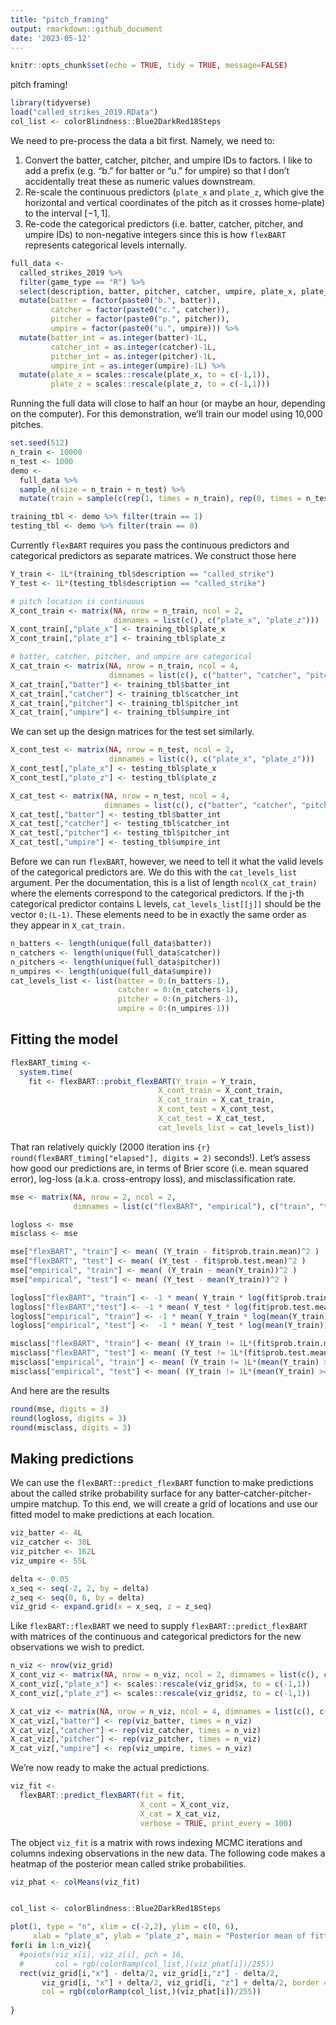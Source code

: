 ```yaml
---
title: "pitch_framing"
output: rmarkdown::github_document
date: '2023-05-12'
---
```


```r
knitr::opts_chunk$set(echo = TRUE, tidy = TRUE, message=FALSE)
```

pitch framing!

```r
library(tidyverse)
load("called_strikes_2019.RData")
col_list <- colorBlindness::Blue2DarkRed18Steps
```

We need to pre-process the data a bit first.
Namely, we need to:

1. Convert the batter, catcher, pitcher, and umpire IDs to factors. I like to add a prefix (e.g. "b." for batter or "u." for umpire) so that I don't accidentally treat these as numeric values downstream.
2. Re-scale the continuous predictors (`plate_x` and `plate_z`, which give the horizontal and vertical coordinates of the pitch as it crosses home-plate) to the interval $[-1,1].$
3. Re-code the categorical predictors (i.e. batter, catcher, pitcher, and umpire IDs) to non-negative integers since this is how `flexBART` represents categorical levels internally. 

```r
full_data <-
  called_strikes_2019 %>%
  filter(game_type == "R") %>% 
  select(description, batter, pitcher, catcher, umpire, plate_x, plate_z) %>%
  mutate(batter = factor(paste0("b.", batter)),
         catcher = factor(paste0("c.", catcher)),
         pitcher = factor(paste0("p.", pitcher)),
         umpire = factor(paste0("u.", umpire))) %>%
  mutate(batter_int = as.integer(batter)-1L,
         catcher_int = as.integer(catcher)-1L,
         pitcher_int = as.integer(pitcher)-1L,
         umpire_int = as.integer(umpire)-1L) %>%
  mutate(plate_x = scales::rescale(plate_x, to = c(-1,1)),
         plate_z = scales::rescale(plate_z, to = c(-1,1)))
```

Running the full data will close to half an hour (or maybe an hour, depending on the computer).
For this demonstration, we'll train our model using 10,000 pitches.
```r
set.seed(512)
n_train <- 10000
n_test <- 1000
demo <- 
  full_data %>%
  sample_n(size = n_train + n_test) %>%
  mutate(train = sample(c(rep(1, times = n_train), rep(0, times = n_test))))

training_tbl <- demo %>% filter(train == 1)
testing_tbl <- demo %>% filter(train == 0)
```


Currently `flexBART` requires you pass the continuous predictors and categorical predictors as separate matrices.
We construct those here
```r
Y_train <- 1L*(training_tbl$description == "called_strike")
Y_test <- 1L*(testing_tbl$description == "called_strike")

# pitch location is continuous
X_cont_train <- matrix(NA, nrow = n_train, ncol = 2, 
                       dimnames = list(c(), c("plate_x", "plate_z"))) 
X_cont_train[,"plate_x"] <- training_tbl$plate_x
X_cont_train[,"plate_z"] <- training_tbl$plate_z

# batter, catcher, pitcher, and umpire are categorical
X_cat_train <- matrix(NA, nrow = n_train, ncol = 4,
                      dimnames = list(c(), c("batter", "catcher", "pitcher", "umpire")))
X_cat_train[,"batter"] <- training_tbl$batter_int
X_cat_train[,"catcher"] <- training_tbl$catcher_int
X_cat_train[,"pitcher"] <- training_tbl$pitcher_int
X_cat_train[,"umpire"] <- training_tbl$umpire_int
```


We can set up the design matrices for the test set similarly.
```r
X_cont_test <- matrix(NA, nrow = n_test, ncol = 2, 
                      dimnames = list(c(), c("plate_x", "plate_z"))) 
X_cont_test[,"plate_x"] <- testing_tbl$plate_x
X_cont_test[,"plate_z"] <- testing_tbl$plate_z

X_cat_test <- matrix(NA, nrow = n_test, ncol = 4,
                     dimnames = list(c(), c("batter", "catcher", "pitcher", "umpire")))
X_cat_test[,"batter"] <- testing_tbl$batter_int
X_cat_test[,"catcher"] <- testing_tbl$catcher_int
X_cat_test[,"pitcher"] <- testing_tbl$pitcher_int
X_cat_test[,"umpire"] <- testing_tbl$umpire_int
```

Before we can run `flexBART`, however, we need to tell it what the valid levels of the categorical predictors are.
We do this with the `cat_levels_list` argument.
Per the documentation, this is a list of length `ncol(X_cat_train)` where the elements correspond to the categorical predictors. 
If the j-th categorical predictor contains L levels, `cat_levels_list[[j]]` should be the vector `0:(L-1)`.
These elements need to be in exactly the same order as they appear in `X_cat_train.`


```r
n_batters <- length(unique(full_data$batter))
n_catchers <- length(unique(full_data$catcher))
n_pitchers <- length(unique(full_data$pitcher))
n_umpires <- length(unique(full_data$umpire))
cat_levels_list <- list(batter = 0:(n_batters-1),
                        catcher = 0:(n_catchers-1),
                        pitcher = 0:(n_pitchers-1),
                        umpire = 0:(n_umpires-1))
```


## Fitting the model

```r
flexBART_timing <-
  system.time(
    fit <- flexBART::probit_flexBART(Y_train = Y_train,
                                 X_cont_train = X_cont_train,
                                 X_cat_train = X_cat_train,
                                 X_cont_test = X_cont_test,
                                 X_cat_test = X_cat_test,
                                 cat_levels_list = cat_levels_list))
```


That ran relatively quickly (2000 iteration ins `{r} round(flexBART_timing["elapsed"], digits = 2)` seconds!).
Let's assess how good our predictions are, in terms of Brier score (i.e. mean squared error), log-loss (a.k.a. cross-entropy loss), and misclassification rate.

```r
mse <- matrix(NA, nrow = 2, ncol = 2, 
              dimnames = list(c("flexBART", "empirical"), c("train", "test")))

logloss <- mse
misclass <- mse

mse["flexBART", "train"] <- mean( (Y_train - fit$prob.train.mean)^2 )
mse["flexBART", "test"] <- mean( (Y_test - fit$prob.test.mean)^2 )
mse["empirical", "train"] <- mean( (Y_train - mean(Y_train))^2 )
mse["empirical", "test"] <- mean( (Y_test - mean(Y_train))^2 )

logloss["flexBART", "train"] <- -1 * mean( Y_train * log(fit$prob.train.mean) + (1 - Y_train) * log(1.0 - fit$prob.train.mean))
logloss["flexBART","test"] <- -1 * mean( Y_test * log(fit$prob.test.mean) + (1 - Y_test) * log(1.0 - fit$prob.test.mean))
logloss["empirical", "train"] <- -1 * mean( Y_train * log(mean(Y_train)) + (1 - Y_train) * log(1.0 - mean(Y_train)))
logloss["empirical", "test"] <-  -1 * mean( Y_test * log(mean(Y_train)) + (1 - Y_test) * log(1.0 - mean(Y_train)))

misclass["flexBART", "train"] <- mean( (Y_train != 1L*(fit$prob.train.mean >= 0.5)))
misclass["flexBART", "test"] <- mean( (Y_test != 1L*(fit$prob.test.mean >= 0.5)))
misclass["empirical", "train"] <- mean( (Y_train != 1L*(mean(Y_train) >= 0.5)))
misclass["empirical", "test"] <- mean( (Y_train != 1L*(mean(Y_train) >= 0.5)))

```

And here are the results
```r
round(mse, digits = 3)
round(logloss, digits = 3)
round(misclass, digits = 3)
```

## Making predictions

We can use the `flexBART::predict_flexBART` function to make predictions about the called strike probability surface for any batter-catcher-pitcher-umpire matchup.
To this end, we will create a grid of locations and use our fitted model to make predictions at each location.

```r
viz_batter <- 4L
viz_catcher <- 30L
viz_pitcher <- 162L
viz_umpire <- 55L

delta <- 0.05
x_seq <- seq(-2, 2, by = delta)
z_seq <- seq(0, 6, by = delta)
viz_grid <- expand.grid(x = x_seq, z = z_seq)
```



Like `flexBART::flexBART` we need to supply `flexBART::predict_flexBART` with matrices of the continuous and categorical predictors for the new observations we wish to predict.

```r
n_viz <- nrow(viz_grid)
X_cont_viz <- matrix(NA, nrow = n_viz, ncol = 2, dimnames = list(c(), c("plate_x", "plate_z")))
X_cont_viz[,"plate_x"] <- scales::rescale(viz_grid$x, to = c(-1,1))
X_cont_viz[,"plate_z"] <- scales::rescale(viz_grid$z, to = c(-1,1))

X_cat_viz <- matrix(NA, nrow = n_viz, ncol = 4, dimnames = list(c(), c("batter", "catcher", "pitcher", "umpire")))
X_cat_viz[,"batter"] <- rep(viz_batter, times = n_viz)
X_cat_viz[,"catcher"] <- rep(viz_catcher, times = n_viz)
X_cat_viz[,"pitcher"] <- rep(viz_pitcher, times = n_viz)
X_cat_viz[,"umpire"] <- rep(viz_umpire, times = n_viz)
```

We're now ready to make the actual predictions.

```r
viz_fit <- 
  flexBART::predict_flexBART(fit = fit,
                             X_cont = X_cont_viz,
                             X_cat = X_cat_viz,
                             verbose = TRUE, print_every = 100)
```


The object `viz_fit` is a matrix with rows indexing MCMC iterations and columns indexing observations in the new data.
The following code makes a heatmap of the posterior mean called strike probabilities.

```r
viz_phat <- colMeans(viz_fit)


col_list <- colorBlindness::Blue2DarkRed18Steps

plot(1, type = "n", xlim = c(-2,2), ylim = c(0, 6), 
     xlab = "plate_x", ylab = "plate_z", main = "Posterior mean of fitted strike probability")
for(i in 1:n_viz){
  #points(viz_x[i], viz_z[i], pch = 16,
  #       col = rgb(colorRamp(col_list,)(viz_phat[i])/255))
  rect(viz_grid[i,"x"] - delta/2, viz_grid[i,"z"] - delta/2,
       viz_grid[i, "x"] + delta/2, viz_grid[i, "z"] + delta/2, border = NA,
       col = rgb(colorRamp(col_list,)(viz_phat[i])/255))
  
}
```
